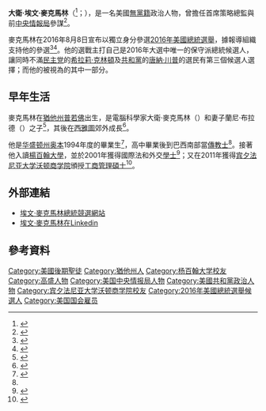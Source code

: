 {{多個問題|
{{Expand|time=2016-09-26T01:25:01+00:00}}
{{请求翻译|time=2016-09-26T01:25:01+00:00}}}}
{{Infobox officeholder
|name	        = 埃文·麥克馬林<br>Evan McMullin
|image          = Evan McMullin 2016-10-21 headshot.jpg
|imagesize      = 
|birth_name     = 大衛·埃文·麥克馬林<br>David Evan McMullin
|birth_date     = {{birth date and age|1976|4|2}}
|birth_place    = [[美國|美國]][[猶他州|猶他州]][[普若佛|普若佛]]
|death_date     = 
|death_place    = 
|alma_mater     = [[楊百翰大學|楊百翰大學]]<br>[[沃顿商学院|沃顿商学院]]
|party          = [[共和黨_(美國)|共和黨]]{{small|（2016年前）}}<br />[[無黨籍|無黨籍]]{{small|（2016年－）}}
|profession     =
|spouse         = 
|children       = 
|religion       = [[耶穌基督後期聖徒教會|耶穌基督後期聖徒教會]]
|website        = {{url|evanmcmullin.com|競選網站}}
}}

'''大衛·埃文·麥克馬林'''（{{lang-en|David Evan McMullin}}<ref>{{cite web|url=https://www.legistorm.com/person/David_Evan_McMullin/205052.html|title=David Evan McMullin (Evan) – Congressional Staffer Salary Data|website=legistorm.com|publisher=|accessdate=August 8, 2016|archive-date=2017-09-10|archive-url=https://web.archive.org/web/20170910221143/https://www.legistorm.com/person/David_Evan_McMullin/205052.html|dead-url=no}}</ref>；{{bd|1976年|4月2日|}}），是一名美國[[無黨籍|無黨籍]]政治人物，曾擔任{{le|美國眾議院共和黨會議|Republican Conference of the United States House of Representatives}}首席策略總監與前[[中央情報局|中央情報局]]參謀<ref name="swalshe1">{{cite news|last1=Walshe|first1=Shushannah|title=Former CIA Officer Evan McMullin Launches Independent Presidential Bid|url=http://abcnews.go.com/Politics/cia-officer-evan-mcmullin-launches-independent-presidential-bid/story?id=41201256|accessdate=8 August 2016|publisher=ABC News|date=8 August 2016|archive-date=2016-08-08|archive-url=https://web.archive.org/web/20160808212632/http://abcnews.go.com/Politics/cia-officer-evan-mcmullin-launches-independent-presidential-bid/story?id=41201256|dead-url=no}}</ref>。

麥克馬林在2016年8月8日宣布以獨立身分參選[[2016年美國總統選舉|2016年美國總統選舉]]，據報導組織{{le|為了美國更好|Better for America}}支持他的參選<ref name="nytimes">{{Cite news|url=http://www.nytimes.com/2016/08/09/us/politics/evan-mcmullin-independent-candidate.html|title=Evan McMullin, Anti-Trump Republican, Is Said to Plan Independent Presidential Bid|author=[[Maggie_Haberman|Haberman, Maggie]]|date=August 8, 2016|newspaper=[[The_New_York_Times|The New York Times]]|issn=0362-4331|access-date=August 8, 2016|archive-date=2020-12-06|archive-url=https://web.archive.org/web/20201206185415/https://www.nytimes.com/2016/08/09/us/politics/evan-mcmullin-independent-candidate.html|dead-url=no}}</ref><ref name=":1">{{cite web|url=https://www.buzzfeed.com/mckaycoppins/anti-trump-republican-launching-independent-presidential-bid?utm_term=.uanzz99lkj#.fawGG77lWb|title=Anti-Trump Republican Launching Independent Presidential Bid|last=Coppins|first=McKay|date=2016-08-08|website=BuzzFeed News|publisher=|access-date=2016-08-08|archive-date=2016-10-10|archive-url=https://web.archive.org/web/20161010105835/https://www.buzzfeed.com/mckaycoppins/anti-trump-republican-launching-independent-presidential-bid?utm_term=.uanzz99lkj#.fawGG77lWb|dead-url=no}}</ref>。他的選戰主打自己是2016年大選中唯一的保守派總統候選人，讓同時不滿[[民主党_(美国)|民主党]]的[[希拉莉·克林頓|希拉莉·克林頓]]及[[共和黨_(美國)|共和黨]]的[[唐納·川普|唐納·川普]]的選民有第三個候選人選擇；而他的{{le|2016年埃文·麥克馬林競選美國總統|Evan McMullin presidential campaign, 2016|參選}}被視為{{le|反特朗普運動|Stop Trump movement}}的其中一部分。

==早年生活==
麥克馬林在[[猶他州|猶他州]][[普若佛|普若佛]]出生，是電腦科學家大衛·麥克馬林（{{lang|en|David McMullin}}）和妻子蘭尼·布拉德（{{lang|en|Lanie Bullard}}）之子<ref>{{cite web|last1=McMullin|first1=Evan|title=About Evan McMullin|url=https://www.evanmcmullin.com/about|website=Evan McMullin for President|accessdate=September 24, 2016|deadurl=yes|archiveurl=https://web.archive.org/web/20160911143951/https://www.evanmcmullin.com/about/|archivedate=2016年9月11日}}</ref>，其後在[[西雅圖|西雅圖]]郊外成長<ref name=HH>{{cite web|url=https://www.youtube.com/watch?v=RNarSHJEOec|title=Presidential Hopeful Evan McMullin – Full Interview on The Hugh Hewitt Show – 8/9/16|first=|last=Hugh Hewitt Show|date=August 9, 2016|publisher=|via=YouTube|accessdate=2016-09-26|archive-date=2020-01-22|archive-url=https://web.archive.org/web/20200122110428/https://www.youtube.com/watch?v=RNarSHJEOec|dead-url=no}}</ref>。

他是[[奥本_(华盛顿州)|华盛顿州奥本]]{{le|奧本高中 (華盛頓)|Auburn High School (Washington)|奧本高中}}1994年度的畢業生<ref>{{cite web|url=https://www.evanmcmullin.com/about/|title=About Evan McMullin|website=Evan McMullin for president|access-date=September 2, 2016|archive-date=2016-10-09|archive-url=https://web.archive.org/web/20161009132859/https://www.evanmcmullin.com/about|dead-url=yes}}</ref>，高中畢業後到巴西南部當[[傳教士_(耶穌基督後期聖徒教會)|傳教士]]<ref name=HH/>。接著他入讀[[楊百翰大學|楊百翰大學]]，並於2001年獲得國際法和外交[[學士|學士]]<ref>{{Cite news|url=http://www.deseretnews.com/article/865659670/BYU-grad-launches-last-minute-campaign-for-president.html|title=BYU grad launches last-minute campaign for president|date=August 8, 2016|newspaper=[[Deseret_News|Deseret News]]|access-date=August 30, 2016|archive-date=2018-09-29|archive-url=https://web.archive.org/web/20180929191338/https://www.deseretnews.com/article/865659670/BYU-grad-launches-last-minute-campaign-for-president.html|dead-url=no}}</ref>；又在2011年獲得[[宾夕法尼亚大学|宾夕法尼亚大学]][[沃顿商学院|沃顿商学院]]頒授[[工商管理碩士|工商管理碩士]]<ref>{{Cite news|url=http://www.thedp.com/article/2016/08/wharton-graduate-announces-independent-presidential-bid-to-oppose-trump|title=Wharton graduate announces independent presidential bid to oppose Trump|date=August 8, 2016|newspaper=[[The_Daily_Pennsylvanian|The Daily Pennsylvanian]]|access-date=August 30, 2016|archive-date=2020-11-08|archive-url=https://web.archive.org/web/20201108115606/https://www.thedp.com/article/2016/08/wharton-graduate-announces-independent-presidential-bid-to-oppose-trump|dead-url=no}}</ref>。

==外部連結==
* [https://web.archive.org/web/20170307032243/https://www.evanmcmullin.com/ 埃文·麥克馬林總統競選網站]
* [https://www.linkedin.com/in/devanmcmullin 埃文·麥克馬林在Linkedin]

==參考資料==
{{reflist}}
{{Authority control}}
{{DEFAULTSORT:McMullin, Evan}}

[[Category:美國後期聖徒|Category:美國後期聖徒]]
[[Category:猶他州人|Category:猶他州人]]
[[Category:杨百翰大学校友|Category:杨百翰大学校友]]
[[Category:高盛人物|Category:高盛人物]]
[[Category:美国中央情报局人物|Category:美国中央情报局人物]]
[[Category:美國共和黨政治人物|Category:美國共和黨政治人物]]
[[Category:宾夕法尼亚大学沃顿商学院校友|Category:宾夕法尼亚大学沃顿商学院校友]]
[[Category:2016年美國總統選舉候選人|Category:2016年美國總統選舉候選人]]
[[Category:美国国会雇员|Category:美国国会雇员]]